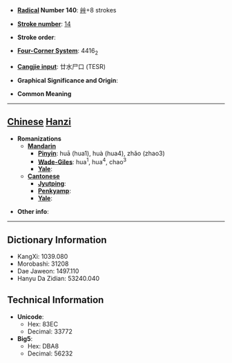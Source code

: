 * '''[[Wiktionary:Chinese radical index| Radical]] Number 140''': [[Wiktionary:Chinese radical index 艸|艸]]+8 strokes

* '''[[Wiktionary:Chinese total strokes index|Stroke number]]''': [[Wiktionary:Chinese total strokes index 14|14]]

* '''Stroke order''': 

* '''[[Wiktionary:Chinese four corner index|Four-Corner System]]''': 4416<sub>2</sub>

* '''[[Wiktionary:Chinese Cangjie index|Cangjie input]]''': 廿水尸口 (TESR)

* '''Graphical Significance and Origin''': 

* '''Common Meaning'''

----

== [[Chinese]] [[Hanzi]] ==

* '''Romanizations'''
** '''[[Mandarin]]'''
*** '''[[Pinyin]]''': huā (hua1), huà (hua4), zhǎo (zhao3)
*** '''[[Wade-Giles]]''': hua<sup>1</sup>, hua<sup>4</sup>, chao<sup>3</sup>
*** '''[[Yale]]''': 
** '''[[Cantonese]]'''
*** '''[[Jyutping]]''':
*** '''[[Penkyamp]]''': 
*** '''[[Yale]]''': 

* '''Other info''': 

----

== Dictionary Information ==

* KangXi: 1039.080
* Morobashi: 31208
* Dae Jaweon: 1497.110
* Hanyu Da Zidian: 53240.040

== Technical Information ==

* '''Unicode''':
** Hex: 83EC
** Decimal: 33772
* '''Big5''':
** Hex: DBA8
** Decimal: 56232